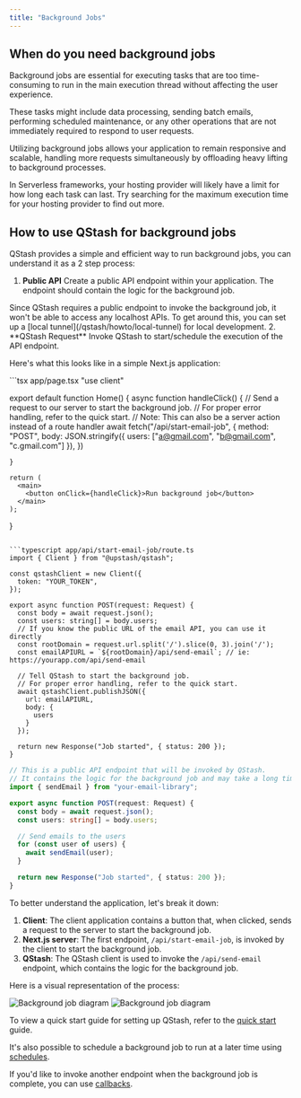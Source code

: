---
title: "Background Jobs"
---

## When do you need background jobs
Background jobs are essential for executing tasks that are too time-consuming to run in the 
main execution thread without affecting the user experience. 

These tasks might include data processing, sending batch emails, performing scheduled maintenance, 
or any other operations that are not immediately required to respond to user requests. 

Utilizing background jobs allows your application to remain responsive and scalable, handling more requests simultaneously by offloading 
heavy lifting to background processes.

<Note>
In Serverless frameworks, your hosting provider will likely have a limit for how long each task can last. Try searching
for the maximum execution time for your hosting provider to find out more.
</Note>

## How to use QStash for background jobs
QStash provides a simple and efficient way to run background jobs, you can understand it as a 2 step process:

1. **Public API** Create a public API endpoint within your application. The endpoint should contain the logic for the background job.
<Warning>
Since QStash requires a public endpoint to invoke the background job, it won't be able to access any localhost APIs. 
To get around this, you can set up a [local tunnel](/qstash/howto/local-tunnel) for local development.
</Warning>
2. **QStash Request** Invoke QStash to start/schedule the execution of the API endpoint.

Here's what this looks like in a simple Next.js application:

<CodeGroup>
  ```tsx app/page.tsx
  "use client"

  export default function Home() {
    async function handleClick() {
      // Send a request to our server to start the background job.
      // For proper error handling, refer to the quick start.
      // Note: This can also be a server action instead of a route handler
      await fetch("/api/start-email-job", {
        method: "POST",
        body: JSON.stringify({
          users: ["a@gmail.com", "b@gmail.com", "c.gmail.com"]
        }),
      })

    }

    return (
      <main>
        <button onClick={handleClick}>Run background job</button>
      </main>
    );
  }
  ```

  ```typescript app/api/start-email-job/route.ts
  import { Client } from "@upstash/qstash";

  const qstashClient = new Client({
    token: "YOUR_TOKEN",
  });

  export async function POST(request: Request) {
    const body = await request.json();
    const users: string[] = body.users;
    // If you know the public URL of the email API, you can use it directly
    const rootDomain = request.url.split('/').slice(0, 3).join('/');
    const emailAPIURL = `${rootDomain}/api/send-email`; // ie: https://yourapp.com/api/send-email

    // Tell QStash to start the background job.
    // For proper error handling, refer to the quick start.
    await qstashClient.publishJSON({
      url: emailAPIURL,
      body: {
        users
      }
    });

    return new Response("Job started", { status: 200 });
  }

  ```

  ```typescript app/api/send-email/route.ts
  // This is a public API endpoint that will be invoked by QStash.
  // It contains the logic for the background job and may take a long time to execute.
  import { sendEmail } from "your-email-library";

  export async function POST(request: Request) {
    const body = await request.json();
    const users: string[] = body.users;

    // Send emails to the users
    for (const user of users) {
      await sendEmail(user);
    }

    return new Response("Job started", { status: 200 });
  }
  ```
</CodeGroup>

To better understand the application, let's break it down:

1. **Client**: The client application contains a button that, when clicked, sends a request to the server to start the background job.
2. **Next.js server**: The first endpoint, `/api/start-email-job`, is invoked by the client to start the background job. 
3. **QStash**: The QStash client is used to invoke the `/api/send-email` endpoint, which contains the logic for the background job.

Here is a visual representation of the process:

<Frame>
  <img className="block dark:hidden" src="/img/qstash/qstash-bgjob-light.png" alt="Background job diagram" />
  <img className="hidden dark:block" src="/img/qstash/qstash-bgjob-dark.png" alt="Background job diagram" />
</Frame>

To view a quick start guide for setting up QStash, refer to the [quick start](/qstash/quickstarts/nextjs-quickstart) guide.

It's also possible to schedule a background job to run at a later time using [schedules](/qstash/features/schedules).

If you'd like to invoke another endpoint when the background job is complete, you can use [callbacks](/qstash/features/callbacks).